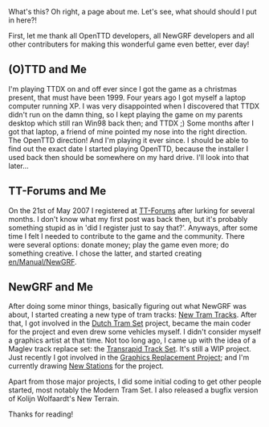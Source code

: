 What's this? Oh right, a page about me. Let's see, what should should I put in here?!


First, let me thank all OpenTTD developers, all NewGRF developers and all other contributers for making this wonderful game even better, ever day!

== (O)TTD and Me ==
I'm playing TTDX on and off ever since I got the game as a christmas present, that must have been 1999. Four years ago I got myself a laptop computer running XP. I was very disappointed when I discovered that TTDX didn't run on the damn thing, so I kept playing the game on my parents desktop which still ran Win98 back then; and TTDX ;)
Some months after I got that laptop, a friend of mine pointed my nose into the right direction. The OpenTTD direction! And I'm playing it ever since. I should be able to find out the exact date I started playing OpenTTD, because the installer I used back then should be somewhere on my hard drive. I'll look into that later...

== TT-Forums and Me ==
On the 21st of May 2007 I registered at [http://www.tt-forums.net TT-Forums] after lurking for several months. I don't know what my first post was back then, but it's probably something stupid as in 'did I register just to say that?'. Anyways, after some time I felt I needed to contribute to the game and the community. There were several options: donate money; play the game even more; do something creative. I chose the latter, and started creating [[en/Manual/NewGRF]].

== NewGRF and Me ==
After doing some minor things, basically figuring out what NewGRF was about, I started creating a new type of tram tracks: [http://www.tt-forums.net/viewtopic.php?p=605580#p605580 New Tram Tracks]. After that, I got involved in the [http://www.tt-forums.net/viewtopic.php?p=609644#p609644 Dutch Tram Set] project, became the main coder for the project and even drew some vehicles myself. I didn't consider myself a graphics artist at that time. Not too long ago, I came up with the idea of a Maglev track replace set: the [http://www.tt-forums.net/viewtopic.php?p=638985#p638985 Transrapid Track Set]. It's still a WIP project. Just recently I got involved in the [http://www.tt-forums.net/viewtopic.php?f=36&t=35310 Graphics Replacement Project]; and I'm currently drawing [http://www.tt-forums.net/viewtopic.php?p=653713#p653713 New Stations] for the project.

Apart from those major projects, I did some initial coding to get other people started, most notably the Modern Tram Set. I also released a bugfix version of Kolijn Wolfaardt's New Terrain.



Thanks for reading!
